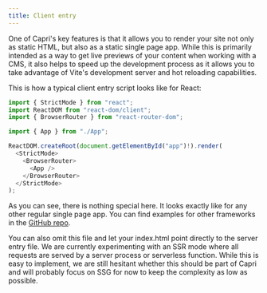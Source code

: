 ```yaml
---
title: Client entry
---
```


One of Capri's key features is that it allows you to render your site not only as static HTML,
but also as a static single page app. While this is primarily intended as a way to get
live previews of your content when working with a CMS, it also helps to speed up the
development process as it allows you to take advantage of Vite's development server and
hot reloading capabilities.

This is how a typical client entry script looks like for React:

```ts
import { StrictMode } from "react";
import ReactDOM from "react-dom/client";
import { BrowserRouter } from "react-router-dom";

import { App } from "./App";

ReactDOM.createRoot(document.getElementById("app")!).render(
  <StrictMode>
    <BrowserRouter>
      <App />
    </BrowserRouter>
  </StrictMode>
);
```

As you can see, there is nothing special here. It looks exactly like for any other
regular single page app. You can find examples for other frameworks in the
[GitHub repo](https://github.com/capri-js/capri/tree/main/examples).

<Note title="Experimental">
  You can also omit this file and let your index.html point directly to the
  server entry file. We are currently experimenting with an SSR mode where all
  requests are served by a server process or serverless function. While this is
  easy to implement, we are still hesitant whether this should be part of Capri
  and will probably focus on SSG for now to keep the complexity as low as
  possible.
</Note>
